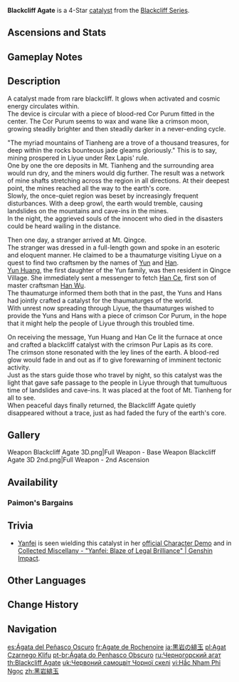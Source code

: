 {{Weapon Infobox
|title          = Black&shy;cliff Ag&shy;ate
|id             = 14408
|image          = <gallery>
Weapon_Blackcliff Agate.png|Base
Weapon_Blackcliff Agate 2nd.png|2nd Ascension
</gallery>
|type           = Catalyst
|series         = Blackcliff
|releaseDate    = 2020-11-01
|quality        = 4
|base_atk       = 42
|2nd_stat_type  = CRIT DMG
|2nd_stat       = 12%
|passive        = Press the Advantage
|effect         = After defeating an opponent, ATK is increased by (var1)% for 30s. This effect has a maximum of 3 stacks, and the duration of each stack is independent of the others.
|eff_rank1_var1 = 12
|eff_rank2_var1 = 15
|eff_rank3_var1 = 18
|eff_rank4_var1 = 21
|eff_rank5_var1 = 24
|eff_att1       = ATK
|obtain         = Paimon's Bargains
}}
{{Description|A mysterious catalyst made of blackstone. It has an ominous crimson glow that seems to pulse in synchronization with the tremors from deep within the earth.}}
'''Blackcliff Agate''' is a 4-Star [[catalyst]] from the [[Blackcliff Series]].

==Ascensions and Stats==
{{Weapon Ascensions and Stats
|ascendMat1 = Luminous Sands from Guyun
|bossMat1   = Hunter's Sacrificial Knife
|commonMat1 = Divining Scroll
|ascendMat2 = Lustrous Stone from Guyun
|ascendMat3 = Relic from Guyun
|bossMat2   = Agent's Sacrificial Knife
|commonMat2 = Sealed Scroll
|bossMat3   = Inspector's Sacrificial Knife
|commonMat3 = Forbidden Curse Scroll
|ascendMat4 = Divine Body from Guyun
}}

==Gameplay Notes==
{{Transclude|Blackcliff Series|Gameplay Notes}}

==Description==
A catalyst made from rare blackcliff. It glows when activated and cosmic energy circulates within.<br>
The device is circular with a piece of blood-red Cor Purum fitted in the center. The Cor Purum seems to wax and wane like a crimson moon, growing steadily brighter and then steadily darker in a never-ending cycle.

"The myriad mountains of Tianheng are a trove of a thousand treasures, for deep within the rocks bounteous jade gleams gloriously." This is to say, mining prospered in Liyue under Rex Lapis' rule.<br>
One by one the ore deposits in Mt. Tianheng and the surrounding area would run dry, and the miners would dig further. The result was a network of mine shafts stretching across the region in all directions. At their deepest point, the mines reached all the way to the earth's core.<br>
Slowly, the once-quiet region was beset by increasingly frequent disturbances. With a deep growl, the earth would tremble, causing landslides on the mountains and cave-ins in the mines.<br>
In the night, the aggrieved souls of the innocent who died in the disasters could be heard wailing in the distance.

Then one day, a stranger arrived at Mt. Qingce.<br>
The stranger was dressed in a full-length gown and spoke in an esoteric and eloquent manner. He claimed to be a thaumaturge visiting Liyue on a quest to find two craftsmen by the names of [[Yun Family|Yun]] and [[Han Family|Han]].<br>
[[Yun Huang]], the first daughter of the Yun family, was then resident in Qingce Village. She immediately sent a messenger to fetch [[Han Ce]], first son of master craftsman [[Han Wu]].<br>
The thaumaturge informed them both that in the past, the Yuns and Hans had jointly crafted a catalyst for the thaumaturges of the world.<br>
With unrest now spreading through Liyue, the thaumaturges wished to provide the Yuns and Hans with a piece of crimson Cor Purum, in the hope that it might help the people of Liyue through this troubled time.

On receiving the message, Yun Huang and Han Ce lit the furnace at once and crafted a blackcliff catalyst with the crimson Pur Lapis as its core.<br>
The crimson stone resonated with the ley lines of the earth. A blood-red glow would fade in and out as if to give forewarning of imminent tectonic activity.<br>
Just as the stars guide those who travel by night, so this catalyst was the light that gave safe passage to the people in Liyue through that tumultuous time of landslides and cave-ins. It was placed at the foot of Mt. Tianheng for all to see.<br>
When peaceful days finally returned, the Blackcliff Agate quietly disappeared without a trace, just as had faded the fury of the earth's core.

==Gallery==
<gallery>
Weapon Blackcliff Agate 3D.png|Full Weapon - Base
Weapon Blackcliff Agate 3D 2nd.png|Full Weapon - 2nd Ascension
</gallery>

==Availability==
===Paimon's Bargains===
{{Paimon's Bargains History}}

==Trivia==
*[[Yanfei]] is seen wielding this catalyst in her [https://youtu.be/y43rmAQ-l_M official Character Demo] and in [https://youtu.be/G5WPg42lHn0 Collected Miscellany - "Yanfei: Blaze of Legal Brilliance" | Genshin Impact].

==Other Languages==
{{Other Languages
|1_en      = Blackcliff Agate
|1_zhs     = 黑岩绯玉
|1_zhs_rm  = Hēiyán Fēiyù
|1_zht     = 黑岩緋玉
|1_zht_rm  = Hēiyán Fēiyù
|1_zh_tl   = {{Lex|Blackcliff|zh}} Scarlet Jade
|1_ja      = 黒岩の緋玉
|1_ja_rm   = Kokugan no Higyoku
|1_ja_tl   = {{Lex|Blackcliff|ja}} Scarlet Jade{{Sino|ja|part=1}}
|1_ko      = {{tt|흑암|黒岩}} {{tt|홍옥|紅玉}}
|1_ko_tl   = {{Lex|Blackcliff|ko}} Red Jade
|1_es      = Ágata del Peñasco Oscuro
|1_es_tl   = {{Lex|Blackcliff|es}} Agate
|1_fr      = Agate de Rochenoire
|1_fr_tl   = {{Lex|Blackcliff|fr}} Agate
|1_ru      = Черногорский агат
|1_ru_tl   = {{Lex|Blackcliff|ru}} Agate
|1_th      = Blackcliff Agate
|1_vi      = {{tt|Hắc Nham|黑岩}} Phỉ {{tt|Ngọc|玉}}
|1_vi_tl   = {{Lex|Blackcliff|vi}} Jade of Hatred{{Sino|vi|part=1}}
|1_de      = Schwarzstein-Achat
|1_de_tl   = {{Lex|Blackcliff|de}} Agate
|1_id      = Blackcliff Amulet
|1_pt      = Ágata do Penhasco Obscuro
|1_pt_tl   = {{Lex|Blackcliff|pt}} Agate
|1_tr      = Kara Kaya Akiği
|1_tr_tl   = {{Lex|Blackcliff|tr}} Agate
|1_it      = Agata di Rupenera
|1_it_tl   = {{Lex|Blackcliff|it}} Agate

|Transclude=Blackcliff Series#2
}}

==Change History==
{{Change History|1.0}}

==Navigation==
{{Weapons by Series Navbox|series=Blackcliff}}
{{Weapon Navbox|Catalysts}}

[[es:Ágata del Peñasco Oscuro]]
[[fr:Agate de Rochenoire]]
[[ja:黒岩の緋玉]]
[[pl:Agat Czarnego Klifu]]
[[pt-br:Ágata do Penhasco Obscuro]]
[[ru:Черногорский агат]]
[[th:Blackcliff Agate]]
[[uk:Червоний самоцвіт Чорної скелі]]
[[vi:Hắc Nham Phỉ Ngọc]]
[[zh:黑岩緋玉]]